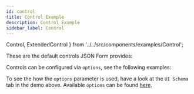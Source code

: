 ```yaml
---
id: control
title: Control Example
description: Control Example
sidebar_label: Control
---
```


  Control,
  ExtendedControl
} from '../../src/components/examples/Control';

These are the default controls JSON Form provides:

<Control />

Controls can be configured via `options`, see the following examples:

<ExtendedControl />

To see the how the `options` parameter is used, have a look at the `UI Schema` tab in the demo above.
Available `options` can be found [here](/docs/uischema/controls#options).
